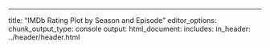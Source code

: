 ---
title: "IMDb Rating Plot by Season and Episode"
editor_options: 
  chunk_output_type: console
output:
  html_document:
    includes:
      in_header: ../header/header.html